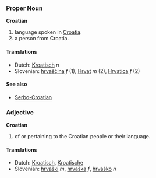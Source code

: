 ===Proper Noun===
'''Croatian'''

# language spoken in [[Croatia]].
# a person from Croatia.

====Translations====
*Dutch: [[Kroatisch]] ''n''
*Slovenian: [[hrvaščina]] ''f'' (1), [[Hrvat]] ''m'' (2), [[Hrvatica]] ''f'' (2)

====See also====
*[[Serbo-Croatian]]

===Adjective===
'''Croatian'''

# of or pertaining to the Croatian people or their language.

====Translations====
*Dutch: [[Kroatisch]], [[Kroatische]]
*Slovenian: [[hrvaški]] ''m'', [[hrvaška]] ''f'', [[hrvaško]] ''n''